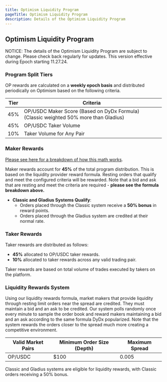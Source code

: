 ```yaml
---
title: Optimism Liquidity Program
pageTitle: Optimism Liquidity Program
description: Details of the Optimism Liquidity Program
---
```


## Optimism Liquidity Program


<Callout type="fees" title="Subject to Change">
  NOTICE: The details of the Optimism Liquidity Program are subject to change. Please check back regularly for updates. This version effective during Epoch starting 11.27.24.
</Callout>

### Program Split Tiers

OP rewards are calculated on a **weekly epoch basis** and distributed periodically on Optimism based on the following criteria.

| Tier | Criteria |
| ---- | -------------- | 
| 45%  | OP/USDC Maker Score (Based on DyDx Formula) (Classic weighted 50% more than Gladius) |
| 45%  | OP/USDC Taker Volume |
| 10%  | Taker Volume for Any Pair |

### Maker Rewards

[Please see here for a breakdown of how this math works](/liquidityProviderMath).

Maker rewards account for **45%** of the total program distribution. This is based on the liquidity provider reward formula. Resting orders that qualify and meet the configured criteria will be rewarded. Note that a bid and ask that are resting and meet the criteria are required - **please see the formula breakdown above.**

- **Classic and Gladius Systems Qualify**:
  - Orders placed through the Classic system receive a **50% bonus** in reward points.
  - Orders placed through the Gladius system are credited at their normal rate.

### Taker Rewards

Taker rewards are distributed as follows:
- **45%** allocated to OP/USDC taker rewards.
- **10%** allocated to taker rewards across any valid trading pair.

Taker rewards are based on total volume of trades executed by takers on the platform.

### Liquidity Rewards System

Using our liquidity rewards formula, market makers that provide liquidity through resting limit orders near the spread are credited. They must maintain a bid and an ask to be credited. Our system polls randomly once every minute to sample the order book and reward makers maintaining a bid and an ask according to the same formula DyDx popularized. Note that the system rewards the orders closer to the spread much more creating a competitive environment.

| Valid Market Pairs | Minimum Order Size (Depth) | Maximum Spread |
| ---- | -------------- | ---------- |
| OP/USDC  | $100  | 0.005 |

Classic and Gladius systems are eligible for liquidity rewards, with Classic orders receiving a 50% bonus.


